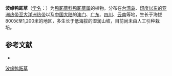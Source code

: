 {{Speciesbox
| name = 波缘鸭跖草
| status = 
| status_system = 
| image = 
| genus = Commelina
| species = undulata
| authority = R. Br.
}}

'''波缘鸭跖草'''（[[学名|学名]]：{{lang|la|''Commelina undulata''}}）为[[鸭跖草科|鸭跖草科]][[鸭跖草属|鸭跖草属]]的植物。分布在[[台湾岛|台湾岛]]、[[印度以东的亚洲热带至大洋洲热带|印度以东的亚洲热带至大洋洲热带]]以及[[中国大陆|中国大陆]]的[[澳门|澳门]]、[[广东|广东]]、[[四川|四川]]、[[云南|云南]]等地，生长于海拔800米至1,200米的地区，多生长于低海拔的湿润山坡，目前尚未由人工引种栽培。

== 参考文献 ==
<div class="references-small">
* {{cite web| url =http://www.bioinfo.cn/db05/KmzwSpecies.php?action=view&id=3985| title =波缘鸭跖草| work =《中国高等植物数据库全库》| publisher =中国科学院微生物研究所| author =昆明植物研究所| accessdate =2009-02-25| deadurl =yes| archiveurl =https://web.archive.org/web/20160305024407/http://www.bioinfo.cn/db05/KmzwSpecies.php?action=view&id=3985| archivedate =2016-03-05}}
</div>
{{Taxonbar|from=Q11144469}}

[[Category:鸭跖草属|波缘鸭跖草]]


{{植物小作品}}